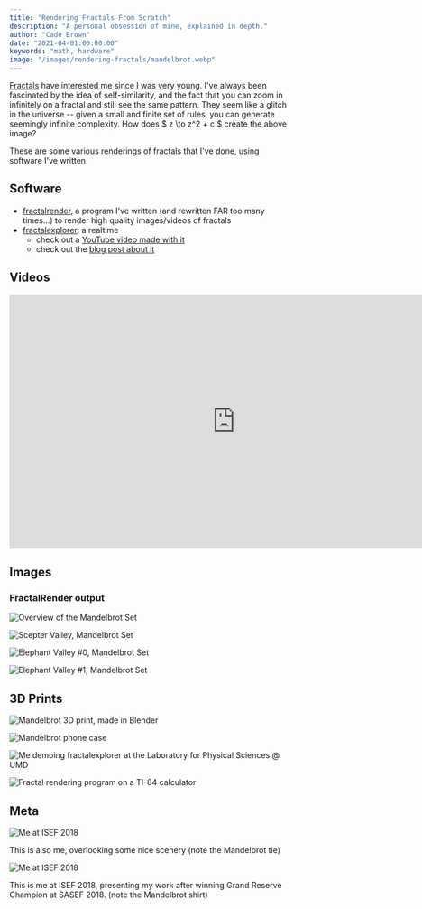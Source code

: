 ```yaml
---
title: "Rendering Fractals From Scratch"
description: "A personal obsession of mine, explained in depth."
author: "Cade Brown"
date: "2021-04-01:00:00:00"
keywords: "math, hardware"
image: "/images/rendering-fractals/mandelbrot.webp"
---
```


[Fractals](https://en.wikipedia.org/wiki/Fractal) have interested me since I was very young. I've always been fascinated by the idea of self-similarity, and the fact that you can zoom in infinitely on a fractal and still see the same pattern. They seem like a glitch in the universe -- given a small and finite set of rules, you can generate seemingly infinite complexity. How does $ z \to z^2 + c $ create the above image?

These are some various renderings of fractals that I've done, using software I've written

## Software

  * [fractalrender](https://github.com/chemicaldevelopment/fractalrender), a program I've written (and rewritten FAR too many times...) to render high quality images/videos of fractals
  * [fractalexplorer](https://github.com/simplesummit/fractalexplorer): a realtime
    * check out a [YouTube video made with it](https://youtu.be/vUrKn34JoRg)
    * check out the [blog post about it](https://simplesummit.github.io/blog/fractalexplorer)

## Videos

<center>
  <iframe width="800" height="450" src="https://www.youtube.com/embed/ynSdQAhDoWQ" title="YouTube video player" frameborder="0" allow="accelerometer; autoplay; clipboard-write; encrypted-media; gyroscope; picture-in-picture" allowfullscreen></iframe>
</center>

## Images

### FractalRender output

![Overview of the Mandelbrot Set](/images/rendering-fractals/mandelbrot.webp)

![Scepter Valley, Mandelbrot Set](/images/rendering-fractals/scepter-0.webp)

![Elephant Valley #0, Mandelbrot Set](/images/rendering-fractals/elephant-0.webp)

![Elephant Valley #1, Mandelbrot Set](/images/rendering-fractals/elephant-1.webp)


## 3D Prints

![Mandelbrot 3D print, made in Blender](/images/rendering-fractals/mandelbrot-3d.webp)

![Mandelbrot phone case](/images/rendering-fractals/phonecase.webp)

![Me demoing fractalexplorer at the Laboratory for Physical Sciences @ UMD](/images/rendering-fractals/demo-lps.webp)

![Fractal rendering program on a TI-84 calculator](/images/rendering-fractals/on-calc.webp)


## Meta

![Me at ISEF 2018](/assets/cade/cade-isef-0.webp)

This is also me, overlooking some nice scenery (note the Mandelbrot tie)

![Me at ISEF 2018](/assets/cade/cade-isef-1.webp)

This is me at ISEF 2018, presenting my work after winning Grand Reserve Champion at SASEF 2018. (note the Mandelbrot shirt)

